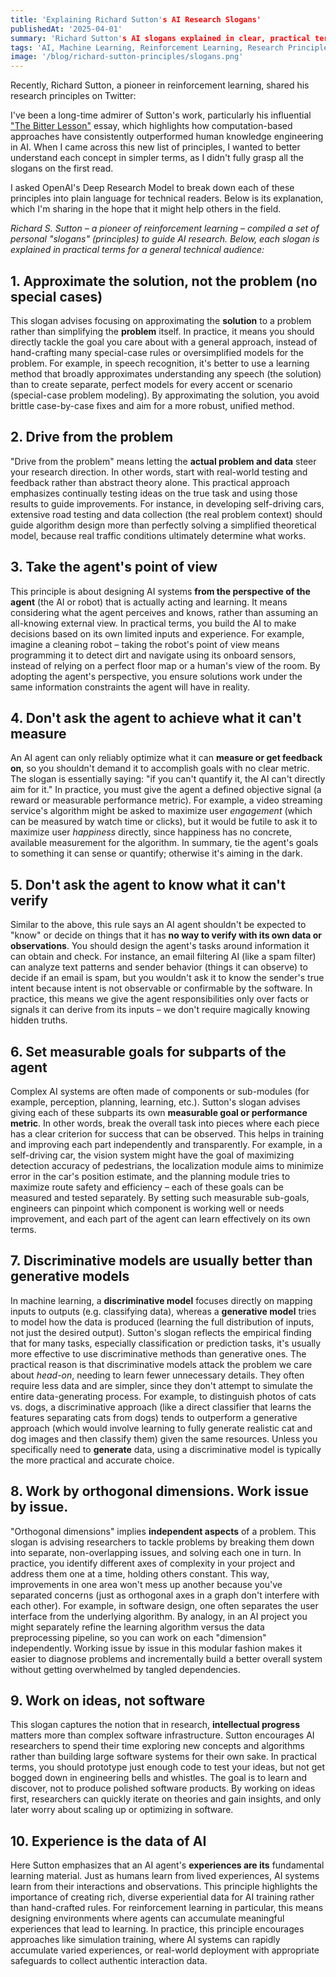 ```yaml
---
title: 'Explaining Richard Sutton's AI Research Slogans'
publishedAt: '2025-04-01'
summary: 'Richard Sutton's AI slogans explained in clear, practical terms for a technical audience.'
tags: 'AI, Machine Learning, Reinforcement Learning, Research Principles'
image: '/blog/richard-sutton-principles/slogans.png'
---
```


Recently, Richard Sutton, a pioneer in reinforcement learning, shared his research principles on Twitter:

<StaticTweet id="1906837186319942114" />

I've been a long-time admirer of Sutton's work, particularly his influential ["The Bitter Lesson"](https://www.cs.utexas.edu/~jphanna/bitter-lesson.html) essay, which highlights how computation-based approaches have consistently outperformed human knowledge engineering in AI. When I came across this new list of principles, I wanted to better understand each concept in simpler terms, as I didn't fully grasp all the slogans on the first read.

I asked OpenAI's Deep Research Model to break down each of these principles into plain language for technical readers. Below is its explanation, which I'm sharing in the hope that it might help others in the field.

_Richard S. Sutton – a pioneer of reinforcement learning – compiled a set of personal "slogans" (principles) to guide AI research. Below, each slogan is explained in practical terms for a general technical audience:_

## 1. Approximate the solution, not the problem (no special cases)

This slogan advises focusing on approximating the **solution** to a problem rather than simplifying the **problem** itself. In practice, it means you should directly tackle the goal you care about with a general approach, instead of hand-crafting many special-case rules or oversimplified models for the problem. For example, in speech recognition, it's better to use a learning method that broadly approximates understanding any speech (the solution) than to create separate, perfect models for every accent or scenario (special-case problem modeling). By approximating the solution, you avoid brittle case-by-case fixes and aim for a more robust, unified method.

## 2. Drive from the problem

"Drive from the problem" means letting the **actual problem and data** steer your research direction. In other words, start with real-world testing and feedback rather than abstract theory alone. This practical approach emphasizes continually testing ideas on the true task and using those results to guide improvements. For instance, in developing self-driving cars, extensive road testing and data collection (the real problem context) should guide algorithm design more than perfectly solving a simplified theoretical model, because real traffic conditions ultimately determine what works.

## 3. Take the agent's point of view

This principle is about designing AI systems **from the perspective of the agent** (the AI or robot) that is actually acting and learning. It means considering what the agent perceives and knows, rather than assuming an all-knowing external view. In practical terms, you build the AI to make decisions based on its own limited inputs and experience. For example, imagine a cleaning robot – taking the robot's point of view means programming it to detect dirt and navigate using its onboard sensors, instead of relying on a perfect floor map or a human's view of the room. By adopting the agent's perspective, you ensure solutions work under the same information constraints the agent will have in reality.

## 4. Don't ask the agent to achieve what it can't measure

An AI agent can only reliably optimize what it can **measure or get feedback on**, so you shouldn't demand it to accomplish goals with no clear metric. The slogan is essentially saying: "if you can't quantify it, the AI can't directly aim for it." In practice, you must give the agent a defined objective signal (a reward or measurable performance metric). For example, a video streaming service's algorithm might be asked to maximize user _engagement_ (which can be measured by watch time or clicks), but it would be futile to ask it to maximize user _happiness_ directly, since happiness has no concrete, available measurement for the algorithm. In summary, tie the agent's goals to something it can sense or quantify; otherwise it's aiming in the dark.

## 5. Don't ask the agent to know what it can't verify

Similar to the above, this rule says an AI agent shouldn't be expected to "know" or decide on things that it has **no way to verify with its own data or observations**. You should design the agent's tasks around information it can obtain and check. For instance, an email filtering AI (like a spam filter) can analyze text patterns and sender behavior (things it can observe) to decide if an email is spam, but you wouldn't ask it to know the sender's true intent because intent is not observable or confirmable by the software. In practice, this means we give the agent responsibilities only over facts or signals it can derive from its inputs – we don't require magically knowing hidden truths.

## 6. Set measurable goals for subparts of the agent

Complex AI systems are often made of components or sub-modules (for example, perception, planning, learning, etc.). Sutton's slogan advises giving each of these subparts its own **measurable goal or performance metric**. In other words, break the overall task into pieces where each piece has a clear criterion for success that can be observed. This helps in training and improving each part independently and transparently. For example, in a self-driving car, the vision system might have the goal of maximizing detection accuracy of pedestrians, the localization module aims to minimize error in the car's position estimate, and the planning module tries to maximize route safety and efficiency – each of these goals can be measured and tested separately. By setting such measurable sub-goals, engineers can pinpoint which component is working well or needs improvement, and each part of the agent can learn effectively on its own terms.

## 7. Discriminative models are usually better than generative models

In machine learning, a **discriminative model** focuses directly on mapping inputs to outputs (e.g. classifying data), whereas a **generative model** tries to model how the data is produced (learning the full distribution of inputs, not just the desired output). Sutton's slogan reflects the empirical finding that for many tasks, especially classification or prediction tasks, it's usually more effective to use discriminative methods than generative ones. The practical reason is that discriminative models attack the problem we care about _head-on_, needing to learn fewer unnecessary details. They often require less data and are simpler, since they don't attempt to simulate the entire data-generating process. For example, to distinguish photos of cats vs. dogs, a discriminative approach (like a direct classifier that learns the features separating cats from dogs) tends to outperform a generative approach (which would involve learning to fully generate realistic cat and dog images and then classify them) given the same resources. Unless you specifically need to **generate** data, using a discriminative model is typically the more practical and accurate choice.

## 8. Work by orthogonal dimensions. Work issue by issue.

"Orthogonal dimensions" implies **independent aspects** of a problem. This slogan is advising researchers to tackle problems by breaking them down into separate, non-overlapping issues, and solving each one in turn. In practice, you identify different axes of complexity in your project and address them one at a time, holding others constant. This way, improvements in one area won't mess up another because you've separated concerns (just as orthogonal axes in a graph don't interfere with each other). For example, in software design, one often separates the user interface from the underlying algorithm. By analogy, in an AI project you might separately refine the learning algorithm versus the data preprocessing pipeline, so you can work on each "dimension" independently. Working issue by issue in this modular fashion makes it easier to diagnose problems and incrementally build a better overall system without getting overwhelmed by tangled dependencies.

## 9. Work on ideas, not software

This slogan captures the notion that in research, **intellectual progress** matters more than complex software infrastructure. Sutton encourages AI researchers to spend their time exploring new concepts and algorithms rather than building large software systems for their own sake. In practical terms, you should prototype just enough code to test your ideas, but not get bogged down in engineering bells and whistles. The goal is to learn and discover, not to produce polished software products. By working on ideas first, researchers can quickly iterate on theories and gain insights, and only later worry about scaling up or optimizing in software.

## 10. Experience is the data of AI

Here Sutton emphasizes that an AI agent's **experiences are its** fundamental learning material. Just as humans learn from lived experiences, AI systems learn from their interactions and observations. This principle highlights the importance of creating rich, diverse experiential data for AI training rather than hand-crafted rules. For reinforcement learning in particular, this means designing environments where agents can accumulate meaningful experiences that lead to learning. In practice, this principle encourages approaches like simulation training, where AI systems can rapidly accumulate varied experiences, or real-world deployment with appropriate safeguards to collect authentic interaction data.
